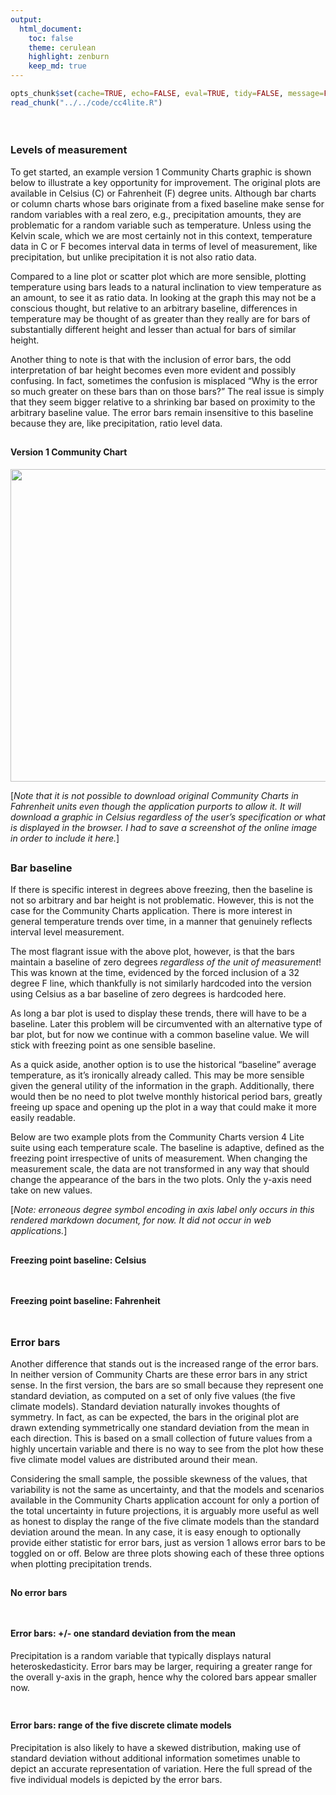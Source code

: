 ```yaml
---
output:
  html_document:
    toc: false
    theme: cerulean
    highlight: zenburn
    keep_md: true
---
```


```r
opts_chunk$set(cache=TRUE, echo=FALSE, eval=TRUE, tidy=FALSE, message=FALSE, warning=FALSE, results="asis", comment=NA)
read_chunk("../../code/cc4lite.R")
```

```r
```

```r
```

##
##
### Levels of measurement

To get started, an example version 1 Community Charts graphic is shown below to illustrate a key opportunity for improvement.
The original plots are available in Celsius (C) or Fahrenheit (F) degree units.
Although bar charts or column charts whose bars originate from a fixed baseline make sense for random variables with a real zero,
e.g., precipitation amounts, they are problematic for a random variable such as temperature.
Unless using the Kelvin scale, which we are most certainly not in this context, temperature data in C or F becomes interval data in terms of level of measurement, like precipitation,
but unlike precipitation it is not also ratio data.

Compared to a line plot or scatter plot which are more sensible, plotting temperature using bars leads to a natural inclination to view temperature as an amount,
to see it as ratio data.
In looking at the graph this may not be a conscious thought, but relative to an arbitrary baseline,
differences in temperature may be thought of as greater than they really are for bars of substantially different height and lesser than actual for bars of similar height.

Another thing to note is that with the inclusion of error bars, the odd interpretation of bar height becomes even more evident and possibly confusing.
In fact, sometimes the confusion is misplaced "Why is the error so much greater on these bars than on those bars?"
The real issue is simply that they seem bigger relative to a shrinking bar based on proximity to the arbitrary baseline value.
The error bars remain insensitive to this baseline because they are, like precipitation, ratio level data.

##
#### Version 1 Community Chart

<img src="img/v1_ex1.png" height="500" width="900">

[*Note that it is not possible to download original Community Charts in Fahrenheit units even though the application purports to allow it.
It will download a graphic in Celsius regardless of the user's specification or what is displayed in the browser.
I had to save a screenshot of the online image in order to include it here.*]

##
### Bar baseline

If there is specific interest in degrees above freezing, then the baseline is not so arbitrary and bar height is not problematic.
However, this is not the case for the Community Charts application.
There is more interest in general temperature trends over time, in a manner that genuinely reflects interval level measurement.

The most flagrant issue with the above plot, however, is that the bars maintain a baseline of zero degrees *regardless of the unit of measurement*!
This was known at the time, evidenced by the forced inclusion of a 32 degree F line, which thankfully is not similarly hardcoded into the version using Celsius as a bar baseline of zero degrees is hardcoded here.

As long a bar plot is used to display these trends, there will have to be a baseline.
Later this problem will be circumvented with an alternative type of bar plot, but for now we continue with a common baseline value.
We will stick with freezing point as one sensible baseline.

As a quick aside, another option is to use the historical "baseline" average temperature, as it's ironically already called.
This may be more sensible given the general utility of the information in the graph.
Additionally, there would then be no need to plot twelve monthly historical period bars, greatly freeing up space and opening up the plot in a way that could make it more easily readable.

Below are two example plots from the Community Charts version 4 Lite suite using each temperature scale.
The baseline is adaptive, defined as the freezing point irrespective of units of measurement.
When changing the measurement scale, the data are not transformed in any way that should change the appearance of the bars in the two plots.
Only the y-axis need take on new values.

[*Note: erroneous degree symbol encoding in axis label only occurs in this rendered markdown document, for now. It did not occur in web applications.*]

##
#### Freezing point baseline: Celsius

```r
```

##
#### Freezing point baseline: Fahrenheit

```r
```

##
### Error bars

Another difference that stands out is the increased range of the error bars.
In neither version of Community Charts are these error bars in any strict sense.
In the first version, the bars are so small because they represent one standard deviation, as computed on a set of only five values (the five climate models).
Standard deviation naturally invokes thoughts of symmetry.
In fact, as can be expected, the bars in the original plot are drawn extending symmetrically one standard deviation from the mean in each direction.
This is based on a small collection of future values from a highly uncertain variable and there is no way to see from the plot how these five climate model values are distributed around their mean.

Considering the small sample, the possible skewness of the values, that variability is not the same as uncertainty,
and that the models and scenarios available in the Community Charts application account for only a portion of the total uncertainty in future projections,
it is arguably more useful as well as honest to display the range of the five climate models than the standard deviation around the mean.
In any case, it is easy enough to optionally provide either statistic for error bars, just as version 1 allows error bars to be toggled on or off.
Below are three plots showing each of these three options when plotting precipitation trends.

##
#### No error bars

```r
```

##
#### Error bars: +/- one standard deviation from the mean

Precipitation is a random variable that typically displays natural heteroskedasticity.
Error bars may be larger, requiring a greater range for the overall y-axis in the graph, hence why the colored bars appear smaller now.

```r
```

##
#### Error bars: range of the five discrete climate models

Precipitation is also likely to have a skewed distribution, making use of standard deviation without additional information sometimes unable to depict an accurate representation of variation.
Here the full spread of the five individual models is depicted by the error bars.

```r
```

<style>iframe.rChart{ width: 100%; height: 500px;}</style>

